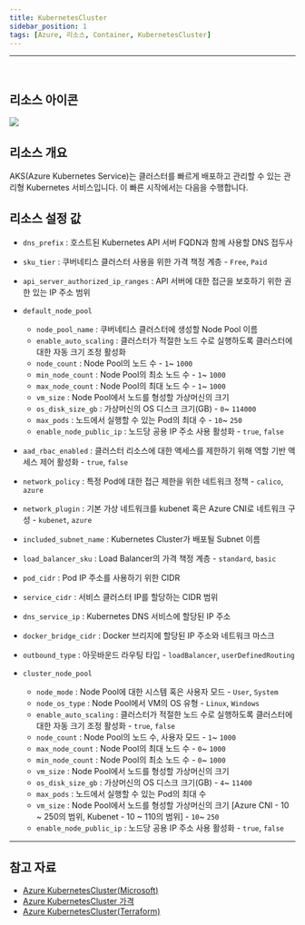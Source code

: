 ```yaml
---
title: KubernetesCluster
sidebar_position: 1
tags: [Azure, 리소스, Container, KubernetesCluster]
---
```







<hr />
<br />

## 리소스 아이콘
<img src={icon} />

## 리소스 개요
AKS(Azure Kubernetes Service)는 클러스터를 빠르게 배포하고 관리할 수 있는 관리형 Kubernetes 서비스입니다. 이 빠른 시작에서는 다음을 수행합니다.




## 리소스 설정 값
- ```dns_prefix``` : 호스트된 Kubernetes API 서버 FQDN과 함께 사용할 DNS 접두사 

- ```sku_tier``` : 쿠버네티스 클러스터 사용을 위한 가격 책정 계층 - ```Free```, ```Paid```

- ```api_server_authorized_ip_ranges``` : API 서버에 대한 접근을 보호하기 위한 권한 있는 IP 주소 범위
   
- ```default_node_pool```
    + ```node_pool_name``` : 쿠버네티스 클러스터에 생성할 Node Pool 이름
    + ```enable_auto_scaling``` : 클러스터가 적절한 노드 수로 실행하도록 클러스터에 대한 자동 크기 조정 활성화
    + ```node_count``` : Node Pool의 노드 수 - ```1```~ ```1000```
    + ```min_node_count``` : Node Pool의 최소 노드 수 - ```1```~ ```1000```
    + ```max_node_count``` : Node Pool의 최대 노드 수 - ```1```~ ```1000```
    + ```vm_size``` : Node Pool에서 노드를 형성할 가상머신의 크기
    + ```os_disk_size_gb``` : 가상머신의 OS 디스크 크기(GB) - ```0```~ ```114000```
    + ```max_pods``` : 노드에서 실행할 수 있는 Pod의 최대 수 - ```10```~ ```250```
    + ```enable_node_public_ip``` : 노드당 공용 IP 주소 사용 활성화 - ```true```, ```false```


- ```aad_rbac_enabled``` : 클러스터 리소스에 대한 액세스를 제한하기 위해 역할 기반 액세스 제어 활성화 - ```true```, ```false```

- ```network_policy``` : 특정 Pod에 대한 접근 제한을 위한 네트워크 정책 - ```calico```, ```azure```

- ```network_plugin``` : 기본 가상 네트워크를 kubenet 혹은 Azure CNI로 네트워크 구성 - ```kubenet```, ```azure```

- ```included_subnet_name``` : Kubernetes Cluster가 배포될 Subnet 이름

- ```load_balancer_sku``` : Load Balancer의 가격 책정 계층  - ```standard```, ```basic```

- ```pod_cidr``` : Pod IP 주소를 사용하기 위한 CIDR

- ```service_cidr``` : 서비스 클러스터 IP를 할당하는 CIDR 범위

- ```dns_service_ip``` : Kubernetes DNS 서비스에 할당된 IP 주소

- ```docker_bridge_cidr``` : Docker 브리지에 할당된 IP 주소와 네트워크 마스크

- ```outbound_type``` : 아웃바운드 라우팅 타입 - ```loadBalancer```, ```userDefinedRouting```

- ```cluster_node_pool``` 
    + ```node_mode``` : Node Pool에 대한 시스템 혹은 사용자 모드 - ```User```, ```System```
    + ```node_os_type``` : Node Pool에서 VM의 OS 유형  - ```Linux```, ```Windows```
    + ```enable_auto_scaling``` : 클러스터가 적절한 노드 수로 실행하도록 클러스터에 대한 자동 크기 조정 활성화  - ```true```, ```false```
    + ```node_count``` : Node Pool의 노드 수, 사용자 모드  - ```1```~ ```1000```
    + ```max_node_count``` : Node Pool의 최대 노드 수  - ```0```~ ```1000```
    + ```min_node_count``` : Node Pool의 최소 노드 수  - ```0```~ ```1000```
    + ```vm_size``` : Node Pool에서 노드를 형성할 가상머신의 크기
    + ```os_disk_size_gb``` : 가상머신의 OS 디스크 크기(GB) - ```4```~ ```11400```
    + ```max_pods``` : 노드에서 실행할 수 있는 Pod의 최대 수
    + ```vm_size``` : Node Pool에서 노드를 형성할 가상머신의 크기 [Azure CNI - 10 ~ 250의 범위, Kubenet - 10 ~ 110의 범위] - ```10```~ ```250```
    + ```enable_node_public_ip``` : 노드당 공용 IP 주소 사용 활성화 - ```true```, ```false``` 







<hr />

## 참고 자료
- [Azure KubernetesCluster(Microsoft)](https://learn.microsoft.com/ko-kr/azure/aks/intro-kubernetes)
- [Azure KubernetesCluster 가격](https://azure.microsoft.com/en-us/pricing/details/kubernetes-service/) 
- [Azure KubernetesCluster(Terraform)](https://registry.terraform.io/providers/hashicorp/azurerm/latest/docs/resources/kubernetes_cluster)

